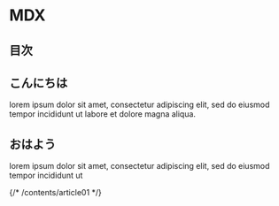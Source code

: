 # MDX

## 目次

## こんにちは

lorem ipsum dolor sit amet, consectetur adipiscing elit, sed do eiusmod tempor incididunt ut labore et dolore magna aliqua.

## おはよう

lorem ipsum dolor sit amet, consectetur adipiscing elit, sed do eiusmod tempor incididunt ut

{/* /contents/article01 */}